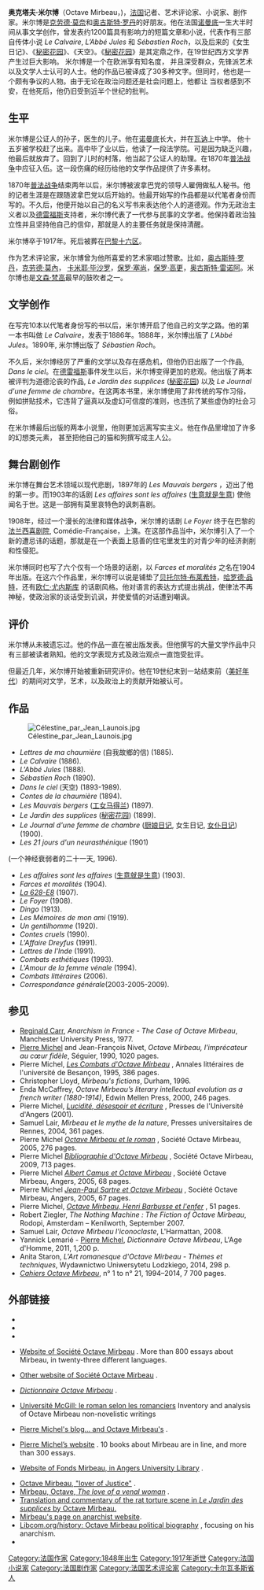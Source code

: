 {{Infobox Writer
| name         = 奥克塔夫·米尔博<br /> Octave Mirbeau
| image        = Octave Mirbeau.jpg
| imagesize    = 220px
| caption      = 
| pseudonym    = 
| birthname    = Octave Henri Marie Mirbeau
| birthdate    = {{birth date|1848|2|16|}}
| birthplace   = {{FRA}}[[卡爾瓦多斯省|卡爾瓦多斯省]][[特雷維埃_(卡爾瓦多斯省)|特雷維埃]]
| deathdate    = {{death date and age|1917|2|16|1848|2|16|}}
| deathplace   = {{FRA}}[[巴黎|巴黎]]
| occupation   = [[文学家|文学家]]、[[小说家|小说家]]、[[剧作家|剧作家]]、人权活动家
| period       = 
| genre        =  [[小说|小说]]，[[短篇小说|短篇小说]]，[[喜剧|喜剧]]
| subject      = 
| movement     = [[印象派|印象派]]
| notableworks =  《[[秘密花園_(法語小說)|袐密花園]]》（1899）， 《[[厨娘日记|厨娘日记]]》（1900）， 《[[生意就是生意|生意就是生意]]》（1903）
| spouse       = Alice Regnault（1849-1931）
| partner      = 
| children     = 
| relatives    = 
| influences   = [[让-雅克·卢梭|让-雅克·卢梭]]、 [[費奧多爾·陀思妥耶夫斯基|費奧多爾·陀思妥耶夫斯基]]、[[列夫·托爾斯泰|列夫·托爾斯泰]]
| influenced   = [[加缪|加缪]]、[[欧仁·尤内斯库|欧仁·尤内斯库]]、[[弗朗茨·卡夫卡|弗朗茨·卡夫卡]]
| awards       = 
| signature    = 
| website      = http://mirbeau.asso.fr/
}}
'''奥克塔夫·米尔博'''（Octave Mirbeau，{{bd|1848年|2月16日|1917年|2月16日}})，[[法国|法国]]记者、艺术评论家、小说家、剧作家。米尔博是[[克洛德·莫內|克劳德·莫奈]]和[[奥古斯特·罗丹|奥古斯特·罗丹]]的好朋友。他在法国[[诺曼底|诺曼底]]一生大半时间从事文学创作，曾发表约1200篇具有影响力的短篇文章和小说，代表作有三部自传体小说 ''Le Calvaire'', ''L’Abbé Jules'' 和 ''Sébastien Roch''，以及后来的《女生日记》、《[[秘密花园|秘密花园]]》、《天空》。《[[秘密花园|秘密花园]]》是其定鼎之作，在19世纪西方文学界产生过巨大影响。 米尔博是一个在欧洲享有知名度， 并且深受群众，先锋派艺术以及文学人士认可的人士。他的作品已被译成了30多种文字。但同时，他也是一个颇有争议的人物。由于无论在政治问题还是社会问题上，他都让
当权者感到不安，在他死后，他仍旧受到近半个世纪的批判。

== 生平 ==
米尔博是公证人的孙子，医生的儿子。他在[[诺曼底|诺曼底]]长大，并在[[瓦讷|瓦讷]]上中学。 他十五岁被学校赶了出来。高中毕了业以后，他读了一段法学院。可是因为缺乏兴趣，他最后就放弃了。回到了儿时的村落，他当起了公证人的助理。在1870年[[普法战争|普法战争]]中应征入伍。这一段伤痛的经历给他的文学作品提供了许多素材。

1870年[[普法战争|普法战争]]结束两年以后，米尔博被波拿巴党的领导人雇佣做私人秘书。他的记者生涯是在跟随波拿巴党以后开始的。他最开始写的作品都是以代笔者身份而写的。不久后，他便开始以自己的名义写书来表达他个人的道德观。作为无政治主义者以及[[德雷福斯|德雷福斯]]支持者，米尔博代表了一代参与民事的文学者。他保持着政治独立性并且坚持他自己的信仰，那就是人的主要任务就是保持清醒。

米尔博卒于1917年。死后被葬在[[巴黎十六区|巴黎十六区]]。

作为艺术评论家，米尔博曾为他所喜爱的艺术家唱过赞歌。比如，[[奥古斯特·罗丹|奥古斯特·罗丹]]，[[克劳德·莫內|克劳德·莫內]]， [[卡米耶·毕沙罗|卡米耶·毕沙罗]]，[[保罗·塞尚|保罗·塞尚]]，[[保罗·高更|保罗·高更]]，[[奥古斯特·雷诺阿|奥古斯特·雷诺阿]]。米尔博也是[[文森·梵高|文森·梵高]]最早的鼓吹者之一。

== 文学创作 ==
在写完10本以代笔者身份写的书以后，米尔博开启了他自己的文学之路。他的第一本书叫做 ''Le Calvaire''，发表于1886年。1888年，米尔博出版了 ''L’Abbé Jules''。1890年, 米尔博出版了 ''Sébastien Roch''。

不久后，米尔博经厉了严重的文学以及存在感危机，但他仍旧出版了一个作品, ''Dans le ciel''。在[[德雷福斯|德雷福斯]]事件发生以后，米尔博变得更加的悲观。他出版了两本被评判为道德沦丧的作品, ''Le Jardin des supplices'' ([[秘密花園_(法語小說)|秘密花园]]) 以及 ''Le Journal d'une femme de chambre''。在这两本书里，米尔博使用了非传统的写作习俗，例如拼贴技术，它违背了逼真以及虚幻可信度的准则，也违抗了某些虚伪的社会习俗。

在米尔博最后出版的两本小说里，他则更加远离写实主义。他在作品里增加了许多的幻想类元素， 甚至把他自己的猫和狗撰写成主人公。

== 舞台剧创作 ==

米尔博在舞台艺术领域以现代悲剧，1897年的 ''Les Mauvais bergers'' ，迈出了他的第一步。而1903年的话剧 ''Les affaires sont les affaires'' ([[生意就是生意|生意就是生意]]) 使他闻名于世。这是一部拥有莫里哀特色的讽刺喜剧。

1908年，经过一个漫长的法律和媒体战争，米尔博的话剧 ''Le Foyer'' 终于在巴黎的[[法兰西喜剧院|法兰西喜剧院]], Comédie-Française，上演。在这部作品当中，米尔博引入了一个新的遭忌讳的话题，那就是在一个表面上慈善的住宅里发生的对青少年的经济剥削和性侵犯。

米尔博同时也写了六个仅有一个场景的话剧，以 ''Farces et moralités'' 之名在1904年出版。在这六个作品里，米尔博可以说是铺垫了[[贝托尔特·布莱希特|贝托尔特·布莱希特]]，[[哈罗德·品特|哈罗德·品特]]，还有[[欧仁·尤内斯库|欧仁·尤内斯库]] 的话剧风格。他对语言的表达方式提出挑战，使律法不再神秘，使政治家的谈话受到讥讽，并使爱情的对话遭到嘲讽。

== 评价 ==
米尔博从未被遗忘过。他的作品一直在被出版发表。但他撰写的大量文学作品中只有三部被读者熟知。他的文学表现方式及政治观点一直饱受批评。

但最近几年，米尔博开始被重新研究评价。他在19世纪末到一站结束前（[[美好年代|美好年代]]）的期间对文学，艺术，以及政治上的贡献开始被认可。

== 作品 ==
[[File:Célestine_par_Jean_Launois.jpg|thumb]]
* ''Lettres de ma chaumière'' (自我故鄉的信) (1885).
* ''Le Calvaire'' (1886).
* ''L'Abbé Jules'' (1888).
* ''Sébastien Roch'' (1890).
* ''Dans le ciel'' (天空) (1893-1989).
* ''Contes de la chaumière'' (1894).
* ''Les Mauvais bergers'' ([[工女马得兰|工女马得兰]]) (1897).
* ''Le Jardin des supplices'' ([[秘密花園_(法語小說)|秘密花园]]) (1899).
* ''Le Journal d'une femme de chambre'' ([[厨娘日记|厨娘日记]], 女生日记, [[女仆日记|女仆日记]]) (1900).
* ''Les 21 jours d'un neurasthénique'' (1901) 
(一个神经衰弱者的二十一天, 1996).
* ''Les affaires sont les affaires'' ([[生意就是生意|生意就是生意]]) (1903).
* ''Farces et moralités'' (1904).
* ''[[La_628-E8|La 628-E8]]'' (1907).
* ''Le Foyer'' (1908).
* ''Dingo'' (1913).
* ''Les Mémoires de mon ami'' (1919).
* ''Un gentilhomme'' (1920).
* ''Contes cruels'' (1990).
* ''L'Affaire Dreyfus'' (1991).
* ''Lettres de l'Inde'' (1991).
* ''Combats esthétiques'' (1993).
* ''L'Amour de la femme vénale'' (1994).
* ''Combats littéraires'' (2006).
* ''Correspondance générale''(2003-2005-2009).

== 参见 ==
* [[Reginald_Carr_(librarian)|Reginald Carr]], ''Anarchism in France - The Case of Octave Mirbeau'', Manchester University Press, 1977. {{isbn|9780719006685}}
* [[Pierre_Michel|Pierre Michel]] and Jean-François Nivet, ''Octave Mirbeau, l'imprécateur au cœur fidèle'', Séguier, 1990, 1020 pages.
* Pierre Michel, [https://www.scribd.com/doc/8919528/Pierre-Michel-Les-Combats-dOctave-Mirbeau ''Les Combats d'Octave Mirbeau''] {{Wayback|url=https://www.scribd.com/doc/8919528/Pierre-Michel-Les-Combats-dOctave-Mirbeau |date=20140222152403 }}, Annales littéraires de l'université de Besançon, 1995, 386 pages.
* Christopher Lloyd, ''Mirbeau's fictions'', Durham, 1996.
* Enda McCaffrey, ''Octave Mirbeau’s literary intellectual evolution as a french writer (1880-1914)'', Edwin Mellen Press, 2000, 246 pages.
* Pierre Michel, [https://www.scribd.com/doc/2383817/Pierre-Michel-Lucidite-desespoir-et-ecriture ''Lucidité, désespoir et écriture''] {{Wayback|url=https://www.scribd.com/doc/2383817/Pierre-Michel-Lucidite-desespoir-et-ecriture |date=20160115112620 }}, Presses de l'Université d'Angers (2001).
* Samuel Lair, ''Mirbeau et le mythe de la nature'', Presses universitaires de Rennes, 2004, 361 pages.
* Pierre Michel [https://www.scribd.com/doc/8353841/Pierre-Michel-Octave-Mirbeau-et-le-roman ''Octave Mirbeau et le roman''] {{Wayback|url=https://www.scribd.com/doc/8353841/Pierre-Michel-Octave-Mirbeau-et-le-roman |date=20160305095214 }}, Société Octave Mirbeau, 2005, 276 pages.
* Pierre Michel [https://www.scribd.com/doc/2383792/Pierre-Michel-Bibliographie-dOctave-Mirbeau  ''Bibliographie d'Octave Mirbeau''] {{Wayback|url=https://www.scribd.com/doc/2383792/Pierre-Michel-Bibliographie-dOctave-Mirbeau |date=20140213200546 }}, Société Octave Mirbeau, 2009, 713 pages.
* Pierre Michel [https://www.scribd.com/doc/2358736/Pierre-Michel-Albert-Camus-et-Octave-Mirbeau ''Albert Camus et Octave Mirbeau''] {{Wayback|url=https://www.scribd.com/doc/2358736/Pierre-Michel-Albert-Camus-et-Octave-Mirbeau |date=20160430020210 }}, Société Octave Mirbeau, Angers, 2005, 68 pages.
* Pierre Michel [https://www.scribd.com/doc/2358674/Pierre-Michel-JeanPaul-Sartre-et-Octave-Mirbeau ''Jean-Paul Sartre et Octave Mirbeau''] {{Wayback|url=https://www.scribd.com/doc/2358674/Pierre-Michel-JeanPaul-Sartre-et-Octave-Mirbeau |date=20140213175436 }}, Société Octave Mirbeau, Angers, 2005, 67 pages.
* Pierre Michel, [https://www.scribd.com/doc/2358794/Pierre-Michel-Octave-Mirbeau-Henri-Barbusse-et-lenfer ''Octave Mirbeau, Henri Barbusse et l'enfer''] {{Wayback|url=https://www.scribd.com/doc/2358794/Pierre-Michel-Octave-Mirbeau-Henri-Barbusse-et-lenfer |date=20140222033728 }}, 51 pages.
* Robert Ziegler, ''The Nothing Machine : The Fiction of Octave Mirbeau'', Rodopi, Amsterdam – Kenilworth, September 2007.
* Samuel Lair, ''Octave Mirbeau l'iconoclaste'', L'Harmattan, 2008.
* Yannick Lemarié - [[Pierre_Michel|Pierre Michel]], ''Dictionnaire Octave Mirbeau'', L'Age d'Homme, 2011, 1,200 p.
* Anita Staron, ''L'Art romanesque d'Octave Mirbeau - Thèmes et techniques'', Wydawnictwo Uniwersytetu Lodzkiego, 2014, 298 p.
* ''[[Cahiers_Octave_Mirbeau|Cahiers Octave Mirbeau]]'', n° 1 to n° 21, 1994–2014, 7 700 pages.

== 外部链接 ==
{{wikiquote}}
{{EB1911 Poster|Mirbeau, Octave Henri Marie|Octave Mirbeau}}
* {{Gutenberg author |id= 6950}}
* {{Internet Archive author |sname=Octave Mirbeau}}
* {{Librivox author |id=11224}}
* {{in lang|fr}} [http://start5g.ovh.net/~mirbeau/ Website of Société Octave Mirbeau] {{Wayback|url=http://start5g.ovh.net/~mirbeau/ |date=20210605160029 }}. More than 800 essays about Mirbeau, in twenty-three different languages.
* {{in lang|fr}} [http://www.mirbeau.org/index.html Other website of Société Octave Mirbeau] {{Wayback|url=http://www.mirbeau.org/index.html |date=20201022122355 }}.
* {{in lang|fr}} ''[http://mirbeau.asso.fr/dicomirbeau/ Dictionnaire Octave Mirbeau] {{Wayback|url=http://mirbeau.asso.fr/dicomirbeau/ |date=20160321064150 }}''.
* {{in lang|fr}} [http://tsar.mcgill.ca/bibliographie/Octave_Mirbeau Université McGill: le roman selon les romanciers] {{Wayback|url=http://tsar.mcgill.ca/bibliographie/Octave_Mirbeau |date=20210605160027 }} Inventory and analysis of Octave Mirbeau non-novelistic writings
* {{in lang|fr}} [http://michelmirbeau.blogspot.com/ Pierre Michel's blog... and Octave Mirbeau's] {{Wayback|url=http://michelmirbeau.blogspot.com/ |date=20110708053127 }}.
* {{in lang|fr}} [http://michel.mirbeau.perso.sfr.fr Pierre Michel’s website] {{Wayback|url=http://michel.mirbeau.perso.sfr.fr/ |date=20110319181305 }}. 10 books about Mirbeau are in line, and more than 300 essays.
* {{in lang|fr}} [http://bu.univ-angers.fr/index.php?S_file=archives/fiche.php&ref_archive=5 Website of Fonds Mirbeau, in Angers University Library] {{Wayback|url=http://bu.univ-angers.fr/index.php?S_file=archives%2Ffiche.php&ref_archive=5 |date=20181215174432 }}.
* [http://mirbeau.asso.fr/dpresentationsaccueil/english.htm Octave Mirbeau, "lover of Justice"] {{Wayback|url=http://mirbeau.asso.fr/dpresentationsaccueil/english.htm |date=20210605160028 }}.
* [http://www.mirbeau.asso.fr/darticlesetrangers/PM-Venalwomen.pdf Mirbeau, Octave, ''The love of a venal woman''] {{Wayback|url=http://www.mirbeau.asso.fr/darticlesetrangers/PM-Venalwomen.pdf |date=20210302165601 }}.
* [https://web.archive.org/web/20091225222632/http://larvatus.livejournal.com/169021.html Translation and commentary of the rat torture scene in ''Le Jardin des supplices'' by Octave Mirbeau.]
* [https://web.archive.org/web/20060221043858/http://www.infoshop.org/mirbeau.html Mirbeau's page on anarchist website].
* [http://libcom.org/history/articles/1848-1917-octave-mirbeau Libcom.org/history: Octave Mirbeau political biography] {{Wayback|url=http://libcom.org/history/articles/1848-1917-octave-mirbeau |date=20210605160036 }}, focusing on his anarchism.
*{{Find a Grave|6158}}
{{Authority control}}
{{DEFAULTSORT:Mirbeau, Octave}}
[[Category:法国作家|Category:法国作家]]
[[Category:1848年出生|Category:1848年出生]]
[[Category:1917年逝世|Category:1917年逝世]]
[[Category:法国小说家|Category:法国小说家]]
[[Category:法国剧作家|Category:法国剧作家]]
[[Category:法国艺术评论家|Category:法国艺术评论家]]
[[Category:卡尔瓦多斯省人|Category:卡尔瓦多斯省人]]